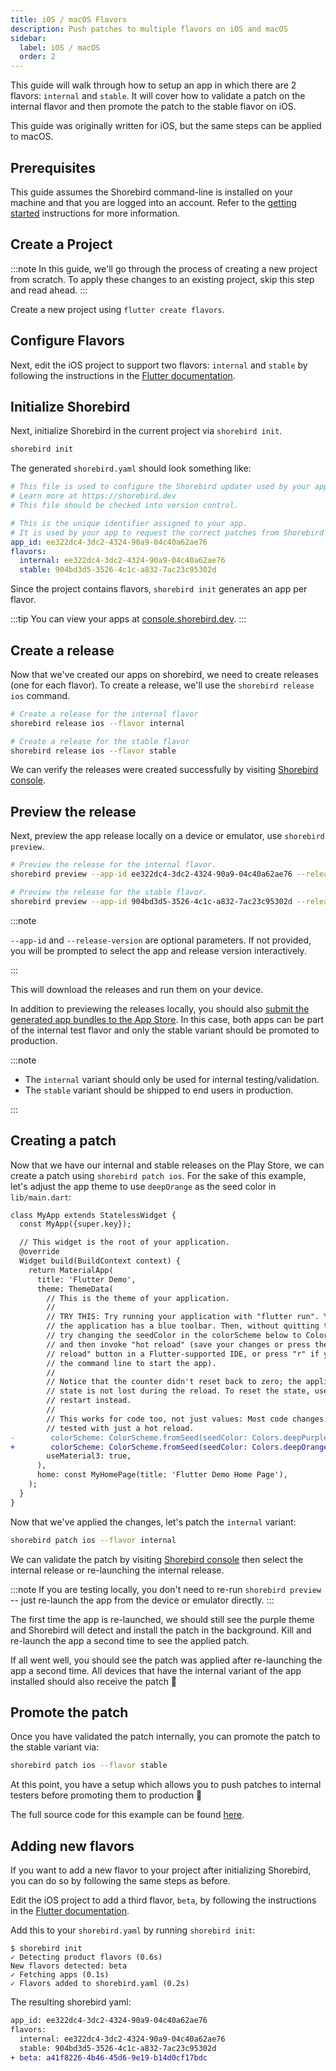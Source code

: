 ```yaml
---
title: iOS / macOS Flavors
description: Push patches to multiple flavors on iOS and macOS
sidebar:
  label: iOS / macOS
  order: 2
---
```


This guide will walk through how to setup an app in which there are 2 flavors: `internal` and `stable`. It will cover how to validate a patch on the internal flavor and then promote the patch to the stable flavor on iOS.

This guide was originally written for iOS, but the same steps can be applied to macOS.

## Prerequisites

This guide assumes the Shorebird command-line is installed on your machine and that you are logged into an account. Refer to the [getting started](/) instructions for more information.

## Create a Project

:::note
In this guide, we'll go through the process of creating a new project from scratch. To apply these changes to an existing project, skip this step and read ahead.
:::

Create a new project using `flutter create flavors`.

## Configure Flavors

Next, edit the iOS project to support two flavors: `internal` and `stable` by following the instructions in the [Flutter documentation](https://docs.flutter.dev/deployment/flavors#creating-flavors-in-ios).

## Initialize Shorebird

Next, initialize Shorebird in the current project via `shorebird init`.

```sh
shorebird init
```

The generated `shorebird.yaml` should look something like:

```yaml
# This file is used to configure the Shorebird updater used by your application.
# Learn more at https://shorebird.dev
# This file should be checked into version control.

# This is the unique identifier assigned to your app.
# It is used by your app to request the correct patches from Shorebird servers.
app_id: ee322dc4-3dc2-4324-90a9-04c40a62ae76
flavors:
  internal: ee322dc4-3dc2-4324-90a9-04c40a62ae76
  stable: 904bd3d5-3526-4c1c-a832-7ac23c95302d
```

Since the project contains flavors, `shorebird init` generates an app per flavor.

:::tip
You can view your apps at [console.shorebird.dev](https://console.shorebird.dev).
:::

## Create a release

Now that we've created our apps on shorebird, we need to create releases (one for each flavor). To create a release, we'll use the `shorebird release ios` command.

```sh
# Create a release for the internal flavor
shorebird release ios --flavor internal

# Create a release for the stable flavor
shorebird release ios --flavor stable
```

We can verify the releases were created successfully by visiting [Shorebird console](https://console.shorebird.dev/).

## Preview the release

Next, preview the app release locally on a device or emulator, use `shorebird preview`.

```sh
# Preview the release for the internal flavor.
shorebird preview --app-id ee322dc4-3dc2-4324-90a9-04c40a62ae76 --release-version 1.0.0+1

# Preview the release for the stable flavor.
shorebird preview --app-id 904bd3d5-3526-4c1c-a832-7ac23c95302d --release-version 1.0.0+1
```

:::note

`--app-id` and `--release-version` are optional parameters. If not provided, you
will be prompted to select the app and release version interactively.

:::

This will download the releases and run them on your device.

In addition to previewing the releases locally, you should also [submit the
generated app bundles to the App
Store](/guides/submitting/app-store#upload-to-the-app-store). In this case, both apps can
be part of the internal test flavor and only the stable variant should be
promoted to production.

:::note

- The `internal` variant should only be used for internal testing/validation.
- The `stable` variant should be shipped to end users in production.

:::

## Creating a patch

Now that we have our internal and stable releases on the Play Store, we can create a patch using `shorebird patch ios`. For the sake of this example, let's adjust the app theme to use `deepOrange` as the seed color in `lib/main.dart`:

```diff
class MyApp extends StatelessWidget {
  const MyApp({super.key});

  // This widget is the root of your application.
  @override
  Widget build(BuildContext context) {
    return MaterialApp(
      title: 'Flutter Demo',
      theme: ThemeData(
        // This is the theme of your application.
        //
        // TRY THIS: Try running your application with "flutter run". You'll see
        // the application has a blue toolbar. Then, without quitting the app,
        // try changing the seedColor in the colorScheme below to Colors.green
        // and then invoke "hot reload" (save your changes or press the "hot
        // reload" button in a Flutter-supported IDE, or press "r" if you used
        // the command line to start the app).
        //
        // Notice that the counter didn't reset back to zero; the application
        // state is not lost during the reload. To reset the state, use hot
        // restart instead.
        //
        // This works for code too, not just values: Most code changes can be
        // tested with just a hot reload.
-        colorScheme: ColorScheme.fromSeed(seedColor: Colors.deepPurple),
+        colorScheme: ColorScheme.fromSeed(seedColor: Colors.deepOrange),
        useMaterial3: true,
      ),
      home: const MyHomePage(title: 'Flutter Demo Home Page'),
    );
  }
}
```

Now that we've applied the changes, let's patch the `internal` variant:

```sh
shorebird patch ios --flavor internal
```

We can validate the patch by visiting [Shorebird console](https://console.shorebird.dev/) then select the internal release or re-launching the internal release.

:::note
If you are testing locally, you don't need to re-run `shorebird preview` -- just re-launch the app from the device or emulator directly.
:::

The first time the app is re-launched, we should still see the purple theme and Shorebird will detect and install the patch in the background. Kill and re-launch the app a second time to see the applied patch.

If all went well, you should see the patch was applied after re-launching the app a second time. All devices that have the internal variant of the app installed should also receive the patch 🎉

## Promote the patch

Once you have validated the patch internally, you can promote the patch to the stable variant via:

```sh
shorebird patch ios --flavor stable
```

At this point, you have a setup which allows you to push patches to internal testers before promoting them to production 🎉

The full source code for this example can be found [here](https://github.com/shorebirdtech/samples/tree/main/flavors).

## Adding new flavors

If you want to add a new flavor to your project after initializing Shorebird, you can do so by following the same steps as before.

Edit the iOS project to add a third flavor, `beta`, by following the instructions in the [Flutter documentation](https://docs.flutter.dev/deployment/flavors#creating-flavors-in-ios).

Add this to your `shorebird.yaml` by running `shorebird init`:

```
$ shorebird init
✓ Detecting product flavors (0.6s)
New flavors detected: beta
✓ Fetching apps (0.1s)
✓ Flavors added to shorebird.yaml (0.2s)
```

The resulting shorebird yaml:

```diff
app_id: ee322dc4-3dc2-4324-90a9-04c40a62ae76
flavors:
  internal: ee322dc4-3dc2-4324-90a9-04c40a62ae76
  stable: 904bd3d5-3526-4c1c-a832-7ac23c95302d
+ beta: a41f8226-4b46-45d6-9e19-b14d0cf17bdc
```
